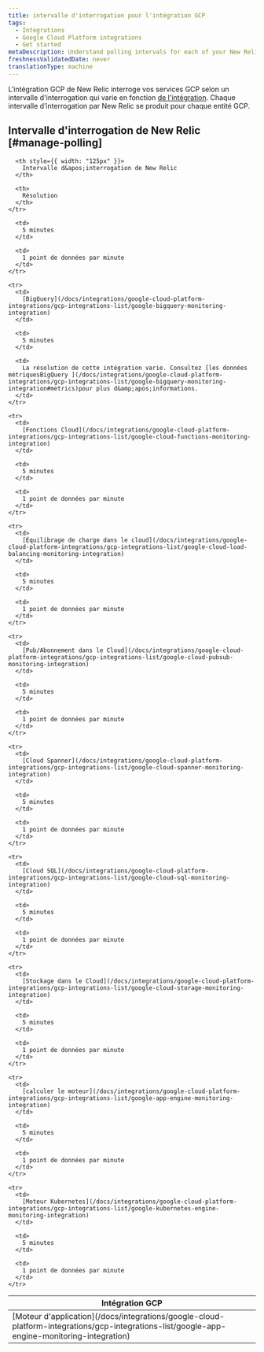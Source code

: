 ```yaml
---
title: intervalle d'interrogation pour l'intégration GCP
tags:
  - Integrations
  - Google Cloud Platform integrations
  - Get started
metaDescription: Understand polling intervals for each of your New Relic GCP integrations.
freshnessValidatedDate: never
translationType: machine
---
```


L&apos;intégration GCP de New Relic interroge vos services GCP selon un intervalle d&apos;interrogation qui varie en fonction [de l&apos;intégration](#manage-polling). Chaque intervalle d’interrogation par New Relic se produit pour chaque entité GCP.

## Intervalle d&apos;interrogation de New Relic [#manage-polling]

<table>
  <thead>
    <tr>
      <th style={{ width: "200px" }}>
        Intégration GCP
      </th>

      <th style={{ width: "125px" }}>
        Intervalle d&apos;interrogation de New Relic
      </th>

      <th>
        Résolution
      </th>
    </tr>
  </thead>

  <tbody>
    <tr>
      <td>
        [Moteur d&apos;application](/docs/integrations/google-cloud-platform-integrations/gcp-integrations-list/google-app-engine-monitoring-integration)
      </td>

      <td>
        5 minutes
      </td>

      <td>
        1 point de données par minute
      </td>
    </tr>

    <tr>
      <td>
        [BigQuery](/docs/integrations/google-cloud-platform-integrations/gcp-integrations-list/google-bigquery-monitoring-integration)
      </td>

      <td>
        5 minutes
      </td>

      <td>
        La résolution de cette intégration varie. Consultez [les données métriquesBigQuery ](/docs/integrations/google-cloud-platform-integrations/gcp-integrations-list/google-bigquery-monitoring-integration#metrics)pour plus d&amp;apos;informations.
      </td>
    </tr>

    <tr>
      <td>
        [Fonctions Cloud](/docs/integrations/google-cloud-platform-integrations/gcp-integrations-list/google-cloud-functions-monitoring-integration)
      </td>

      <td>
        5 minutes
      </td>

      <td>
        1 point de données par minute
      </td>
    </tr>

    <tr>
      <td>
        [Équilibrage de charge dans le cloud](/docs/integrations/google-cloud-platform-integrations/gcp-integrations-list/google-cloud-load-balancing-monitoring-integration)
      </td>

      <td>
        5 minutes
      </td>

      <td>
        1 point de données par minute
      </td>
    </tr>

    <tr>
      <td>
        [Pub/Abonnement dans le Cloud](/docs/integrations/google-cloud-platform-integrations/gcp-integrations-list/google-cloud-pubsub-monitoring-integration)
      </td>

      <td>
        5 minutes
      </td>

      <td>
        1 point de données par minute
      </td>
    </tr>

    <tr>
      <td>
        [Cloud Spanner](/docs/integrations/google-cloud-platform-integrations/gcp-integrations-list/google-cloud-spanner-monitoring-integration)
      </td>

      <td>
        5 minutes
      </td>

      <td>
        1 point de données par minute
      </td>
    </tr>

    <tr>
      <td>
        [Cloud SQL](/docs/integrations/google-cloud-platform-integrations/gcp-integrations-list/google-cloud-sql-monitoring-integration)
      </td>

      <td>
        5 minutes
      </td>

      <td>
        1 point de données par minute
      </td>
    </tr>

    <tr>
      <td>
        [Stockage dans le Cloud](/docs/integrations/google-cloud-platform-integrations/gcp-integrations-list/google-cloud-storage-monitoring-integration)
      </td>

      <td>
        5 minutes
      </td>

      <td>
        1 point de données par minute
      </td>
    </tr>

    <tr>
      <td>
        [calculer le moteur](/docs/integrations/google-cloud-platform-integrations/gcp-integrations-list/google-app-engine-monitoring-integration)
      </td>

      <td>
        5 minutes
      </td>

      <td>
        1 point de données par minute
      </td>
    </tr>

    <tr>
      <td>
        [Moteur Kubernetes](/docs/integrations/google-cloud-platform-integrations/gcp-integrations-list/google-kubernetes-engine-monitoring-integration)
      </td>

      <td>
        5 minutes
      </td>

      <td>
        1 point de données par minute
      </td>
    </tr>
  </tbody>
</table>